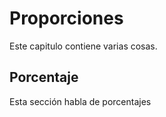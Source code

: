 # Proporciones 
Este capitulo contiene varias cosas. 

## Porcentaje 
Esta sección habla de porcentajes 



